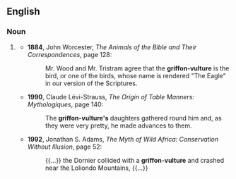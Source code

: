 {{also|griffon vulture}}
==English==

===Noun===
{{en-noun}}

# {{lb|en|uncommon}} {{alternative form of|griffon vulture|lang=en}}
#* '''1884''', John Worcester, ''The Animals of the Bible and Their Correspondences'', page 128:
#*: Mr. Wood and Mr. Tristram agree that the '''griffon-vulture''' is the bird, or one of the birds, whose name is rendered "The Eagle" in our version of the Scriptures.
#* '''1990''', Claude Lévi-Strauss, ''The Origin of Table Manners: Mythologiques'', page 140:
#*: The '''griffon-vulture's''' daughters gathered round him and, as they were very pretty, he made advances to them.
#* '''1992''', Jonathan S. Adams, ''The Myth of Wild Africa: Conservation Without Illusion'', page 52:
#*: {{...}} the Dornier collided with a '''griffon-vulture''' and crashed near the Loliondo Mountains, {{...}}